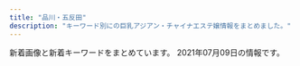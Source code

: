 ```yaml
---
title: "品川・五反田"
description: "キーワード別にの巨乳アジアン・チャイナエステ嬢情報をまとめました。"
---
```


新着画像と新着キーワードをまとめています。
2021年07月09日の情報です。

<DmmAffiliateIns />
<KeywordTable
  shops={
    [
    {
        "name": "\u3072\u307e\u308f\u308a",
        "keywords": {
            "C": 8
        },
        "url": "http://www.kenkou-house.info/",
        "station": "JR\u4e94\u53cd\u7530\u99c5\u6771\u53e3",
        "img_links": [
            "http://www.kenkou-house.info/img/s14.jpg",
            "http://www.kenkou-house.info/img/Himawari_88_31.png",
            "http://www.kenkou-house.info/img/m7.png",
            "http://www.kenkou-house.info/img/play.png",
            "http://www.kenkou-house.info/img/m3.png",
            "http://www.kenkou-house.info/img/s4.jpg",
            "http://www.kenkou-house.info/img/s13.jpg",
            "http://www.kenkou-house.info/img/s1.jpg",
            "http://www.kenkou-house.info/img/Himawari_200_40.png",
            "http://www.kenkou-house.info/img/body-.png",
            "http://www.kenkou-house.info/img/s7.jpg",
            "http://www.kenkou-house.info/img/bottmo-left.png",
            "http://www.kenkou-house.info/img/s11.jpg",
            "http://www.kenkou-house.info/img/s33.jpg",
            "http://www.kenkou-house.info/img/s16.jpg",
            "http://www.kenkou-house.info/img/s17.jpg",
            "http://www.kenkou-house.info/img/Himawari_468_60.png",
            "http://www.kenkou-house.info/img/s21.jpg",
            "http://www.kenkou-house.info/img/m1.png",
            "http://www.kenkou-house.info/img/s91.jpg",
            "http://www.kenkou-house.info/img/s20.jpg",
            "http://www.kenkou-house.info/img/s61.jpg",
            "http://www.kenkou-house.info/img/m8.png",
            "http://www.kenkou-house.info/img/Himawari_160_45.png",
            "http://www.kenkou-house.info/img/head.png",
            "http://www.kenkou-house.info/img/s15.jpg",
            "http://www.kenkou-house.info/img/m4.png",
            "http://www.kenkou-house.info/img/bottmo-ritght.png",
            "http://www.kenkou-house.info/img/s12.jpg",
            "http://www.kenkou-house.info/img/s.png",
            "http://www.kenkou-house.info/img/door.png",
            "http://www.kenkou-house.info/img/m6.png",
            "http://www.kenkou-house.info/img/m5.png",
            "http://www.kenkou-house.info/img/s22.jpg",
            "http://www.kenkou-house.info/img/m2.png"
        ]
    },
    {
        "station": "JR\u4e94\u53cd\u7530\u99c5\u897f\u53e3",
        "url": "http://es-mirei.com/",
        "img_links": [
            "http://es-mirei.com/images/store/02.jpg",
            "http://es-mirei.com/staffPhoto/s20170728165302.jpg",
            "http://es-mirei.com/staffPhoto/s20170911152114.jpg",
            "http://es-mirei.com/images/s3Slider1Images/03.jpg",
            "http://es-mirei.com/images/store/06.jpg",
            "http://es-mirei.com/staffPhoto/s20170911152129.jpg",
            "http://es-mirei.com/staffPhoto/s20170728165256.jpg",
            "http://es-mirei.com/staffPhoto/s20170908125528.jpg",
            "http://es-mirei.com/staffPhoto/s20170728165536.jpg",
            "http://es-mirei.com/images/noImg.jpg",
            "http://es-mirei.com/images/store/05.jpg",
            "http://es-mirei.com/images/returnStaffBtn.png",
            "http://es-mirei.com/staffPhoto/b20170728165256.jpg",
            "http://es-mirei.com/images/store/01.jpg",
            "http://es-mirei.com/images/store/04.jpg",
            "http://es-mirei.com/staffPhoto/b20170911152129.jpg",
            "http://es-mirei.com/staffPhoto/s20180613122502.jpg",
            "http://es-mirei.com/images/s3Slider1Images/01.jpg",
            "http://es-mirei.com/staffPhoto/b20170911152114.jpg",
            "http://es-mirei.com/staffPhoto/b20170908125528.jpg",
            "http://es-mirei.com/images/s3Slider1Images/02.jpg",
            "http://es-mirei.com/staffPhoto/b20170728165302.jpg",
            "http://es-mirei.com/staffPhoto/b20180613122502.jpg",
            "http://es-mirei.com/staffPhoto/b20170728165536.jpg",
            "http://es-mirei.com/staffPhoto/b20180209180323.jpg",
            "http://es-mirei.com/staffPhoto/s20180209180323.jpg",
            "http://es-mirei.com/images/store/03.jpg"
        ],
        "keywords": {
            "88": 2,
            "E": 8,
            "86": 2,
            "87": 4,
            "85": 2
        },
        "name": "\u7f8e\u4f36"
    },
    {
        "name": "\u6708\u306e\u548c",
        "img_links": [
            "https://tsukiwa.info/img/staff/aya2101.jpg",
            "https://tsukiwa.info/img/bar_staff.png",
            "https://tsukiwa.info/img/bar_gallery.png",
            "https://tsukiwa.info/img/staff/no_image.jpg",
            "https://www.a-side.com/ad/koko/include/banner/koko_200x40.png",
            "https://tsukiwa.info/img/top_map.jpg",
            "https://tsukiwa.info/img/bar_profile.png",
            "https://tsukiwa.info/img/staff_top/20201219_2.jpg",
            "https://tsukiwa.info/img/staff/rena04.jpg",
            "https://tsukiwa.info/img/staff/rumi02.jpg",
            "https://tsukiwa.info/img/staff/909C372F-1613-4B7E-89C8-1A527D79FCC6.jpeg",
            "https://tsukiwa.info/img/akusesu-top0.jpg",
            "https://tsukiwa.info/img/staff/DB16BCF2-AF7E-404D-9FB5-9A45BE961351.jpeg",
            "https://tsukiwa.info/img/staff/rumi04.jpg",
            "https://tsukiwa.info/img/news1.png",
            "https://tsukiwa.info/img/staff/A8BAF789-BD2B-4E7F-AB8A-224A2961B605.jpeg",
            "https://tsukiwa.info/img/staff_top/20201219_1.jpg",
            "https://tsukiwa.info/img/news3.png",
            "https://tsukiwa.info/img/pickupGirl.png",
            "https://tsukiwa.info/img/bar_top1.png",
            "https://tsukiwa.info/img/staff/koko3.jpg",
            "https://tsukiwa.info/img/staff/yuna01.jpg",
            "https://tsukiwa.info/img/staff/mimi01.jpg",
            "https://tsukiwa.info/img/staff/25D27B66-E3AF-40C0-8FCC-46E9F266B409.jpeg",
            "https://tsukiwa.info/img/staff/222BADE2-61AA-4B66-91BD-3D9941250C4D.jpeg",
            "https://tsukiwa.info/img/staff/ruru1.jpg",
            "https://tsukiwa.info/img/staff/mimi20202.jpg",
            "https://tsukiwa.info/img/event/camp03.jpg"
        ],
        "url": "https://tsukiwa.info/",
        "station": "JR\u4e94\u53cd\u7530\u99c5\u897f\u53e3",
        "keywords": {}
    },
    {
        "url": "http://gotanda.pepper.jp/",
        "station": "JR\u4e94\u53cd\u7530\u99c5\u897f\u53e3",
        "name": "\u4e94\u53cd\u7530\u30e1\u30c7\u30a3\u30ab\u30eb\u30a8\u30f3",
        "img_links": [
            "http://gotanda.pepper.jp/m049.png",
            "http://gotanda.pepper.jp/m048.png",
            "http://gotanda.pepper.jp/m02272.jpg",
            "http://gotanda.pepper.jp/gotanda001.jpg",
            "http://gotanda.pepper.jp/m173.jpg",
            "http://gotanda.pepper.jp/20151109231038834554.jpg",
            "http://gotanda.pepper.jp/1-01.png"
        ],
        "keywords": {}
    },
    {
        "name": "\u30c8\u30f3\u30dc",
        "station": "JR\u4e94\u53cd\u7530\u99c5\u6771\u53e3",
        "keywords": {
            "D": 20,
            "C": 25,
            "87": 24,
            "\u4e73": 4,
            "86": 14
        },
        "img_links": [
            "http://www.estetonbo.com/upload/girl/img01/img1_0023.jpg",
            "http://www.estetonbo.com/img/tit_staff.jpg",
            "http://www.estetonbo.com/img/qr_img.jpg",
            "http://www.estetonbo.com/upload/girl/img05/img1_0022.jpg",
            "http://www.estetonbo.com/upload/girl/img05/img1_0004.jpg",
            "http://www.estetonbo.com/upload/girl/img03/img1_0004.jpg",
            "http://www.estetonbo.com/upload/girl/img05/img1_0012.jpg",
            "http://www.estetonbo.com/img/pro_modoru.jpg",
            "http://www.estetonbo.com/upload/girl/img03/img1_0022.jpg",
            "http://www.estetonbo.com/img/tit_rank.jpg",
            "http://www.estetonbo.com/img/qr_150.jpg",
            "http://www.estetonbo.com/img/tit_newface.jpg",
            "http://www.estetonbo.com/upload/girl/img01/img1_0004.jpg",
            "http://www.estetonbo.com/upload/girl/img03/img1_0012.jpg",
            "http://www.estetonbo.com/upload/girl/img01/img1_0012.jpg",
            "http://www.estetonbo.com/img/pro_tit_age.jpg",
            "http://www.estetonbo.com/upload/girl/img01/img1_0019.jpg",
            "http://www.estetonbo.com/upload/girl/img03/img1_0011.jpg",
            "http://www.estetonbo.com/upload/girl/img04/img1_0011.jpg",
            "http://www.estetonbo.com/img/tit_news.jpg",
            "http://www.estetonbo.com/img/main_top.jpg",
            "http://www.estetonbo.com/upload/girl/img05/img1_0019.jpg",
            "http://www.estetonbo.com/upload/girl/img05/img1_0023.jpg",
            "http://www.estetonbo.com/upload/girl/img03/img1_0023.jpg",
            "http://www.estetonbo.com/upload/girl/img01/img1_0022.jpg",
            "http://www.estetonbo.com/img/rank_img.jpg",
            "http://www.estetonbo.com/upload/girl/img03/img1_0019.jpg",
            "http://www.estetonbo.com/img/pro_tit_name.jpg",
            "http://www.estetonbo.com/img/tit_profile.jpg",
            "http://www.estetonbo.com/upload/girl/img05/img1_0011.jpg",
            "http://www.estetonbo.com/img/pro_tit_size.jpg",
            "http://www.estetonbo.com/upload/girl/img01/img1_0011.jpg",
            "http://www.estetonbo.com/img/lineyoko.jpg"
        ],
        "url": "http://www.estetonbo.com/"
    },
    {
        "station": "JR\u54c1\u5ddd\u99c5\u9ad8\u8f2a\u53e3",
        "keywords": {
            "C": 15
        },
        "name": "\u5eb7\u7984",
        "url": "http://www.kouroku-este.com/",
        "img_links": [
            "http://www.kouroku-este.com/img/staff/eee/s-eee2.jpg",
            "http://www.kouroku-este.com/img/menu/info_r.jpg",
            "http://www.kouroku-este.com/img/staff/fff/s-fff1.jpg",
            "http://www.kouroku-este.com/img/staff/aaa/aaa1.jpg",
            "http://www.kouroku-este.com/img/top/listmark1.png",
            "http://www.kouroku-este.com/img/staff/eee/s-eee1.jpg",
            "http://www.kouroku-este.com/img/staff/fff/s-fff2.jpg",
            "http://www.kouroku-este.com/img/staff/ggg/ggg1.jpg",
            "http://www.kouroku-este.com/img/staff/aaa/aaa2.jpg",
            "http://www.kouroku-este.com/img/staff/ccc/ccc1.jpg",
            "http://www.kouroku-este.com/img/staff/ccc/ccc2.jpg",
            "http://www.kouroku-este.com/img/system/service01.jpg",
            "http://www.kouroku-este.com/img/staff/bbb/bbb1.jpg",
            "http://www.kouroku-este.com/img/system/service02.jpg"
        ]
    },
    {
        "station": "JR\u4e94\u53cd\u7530\u99c5",
        "name": "\u30de\u30c3\u30b5\u30fc\u30b8\u306e\u5915\u6708",
        "url": "http://www.es-yuduki.com/",
        "keywords": {
            "C": 13
        },
        "img_links": [
            "http://www.es-yuduki.com/css/staff00.jpg",
            "http://www.es-yuduki.com/css/progress01.jpg",
            "http://www.es-yuduki.com/css/nav/change-002.jpg",
            "http://www.es-yuduki.com/css/progress05.jpg",
            "http://www.es-yuduki.com/css/nav/nav-006.jpg",
            "http://www.es-yuduki.com/css/nav/change-006.jpg",
            "http://www.es-yuduki.com/css/kanban.jpg",
            "http://www.es-yuduki.com/css/staff01.jpg",
            "http://www.es-yuduki.com/css/nav/change-007.jpg",
            "http://www.es-yuduki.com/css/staff02.jpg",
            "http://www.es-yuduki.com/css/nav/change-001.jpg",
            "http://www.es-yuduki.com/css/staff02-b.jpg",
            "http://www.es-yuduki.com/css/progress08.jpg",
            "http://www.es-yuduki.com/css/nav/nav-001.jpg",
            "http://www.es-yuduki.com/css/nav/nav-004.jpg",
            "http://www.es-yuduki.com/css/nav/change-004.jpg",
            "http://www.es-yuduki.com/css/nav/change-0003.jpg",
            "http://www.es-yuduki.com/css/nav/nav-002.jpg",
            "http://www.es-yuduki.com/css/nav/nav-007.jpg",
            "http://www.es-yuduki.com/css/nav/nav-005.jpg",
            "http://www.es-yuduki.com/css/head.jpg",
            "http://www.es-yuduki.com/css/main-top05.png",
            "http://www.es-yuduki.com/css/nav/change-005.jpg",
            "http://www.es-yuduki.com/css/progress06.jpg",
            "http://www.es-yuduki.com/css/progress03.jpg",
            "http://www.es-yuduki.com/css/progress02.jpg",
            "http://www.es-yuduki.com/css/coupon003.jpg",
            "http://www.es-yuduki.com/css/staff03.jpg",
            "http://www.es-yuduki.com/css/progress07.jpg",
            "http://www.es-yuduki.com/css/progress04.jpg",
            "http://www.es-yuduki.com/css/staff01-b.jpg",
            "http://www.es-yuduki.com/css/nav/nav-0003.jpg",
            "http://www.es-yuduki.com/css/staff03-b.jpg"
        ]
    },
    {
        "img_links": [
            "http://www.relax-fuyou.info/img/sta15.jpg",
            "http://www.relax-fuyou.info/img/sta20.jpg",
            "http://www.relax-fuyou.info/img/st11.jpg",
            "http://www.relax-fuyou.info/img/st171.jpg",
            "http://www.relax-fuyou.info/i/img/st191.jpg",
            "http://www.relax-fuyou.info/i/img/st5.jpg",
            "http://www.relax-fuyou.info/img/st140.jpg",
            "http://www.relax-fuyou.info/i/img/st9.jpg",
            "http://www.relax-fuyou.info/img/st201.jpg",
            "http://www.relax-fuyou.info/img/st7.jpg",
            "http://www.relax-fuyou.info/img/sta18.jpg",
            "http://www.relax-fuyou.info/img/st191.jpg",
            "http://www.relax-fuyou.info/img/sta5.jpg",
            "http://www.relax-fuyou.info/img/st5.jpg",
            "http://www.relax-fuyou.info/img/top.jpg",
            "http://www.relax-fuyou.info/img/sta1.jpg",
            "http://www.relax-fuyou.info/i/img/r3.jpg",
            "http://www.relax-fuyou.info/img/st10.jpg",
            "http://www.relax-fuyou.info/i/img/st181.jpg",
            "http://www.relax-fuyou.info/img/st110.jpg",
            "http://www.relax-fuyou.info/i/img/st201.jpg",
            "http://www.relax-fuyou.info/img/st141.jpg",
            "http://www.relax-fuyou.info/img/st71.jpg",
            "http://www.relax-fuyou.info/img/st17.jpg",
            "http://www.relax-fuyou.info/i/img/st140.jpg",
            "http://www.relax-fuyou.info/i/img/st42.jpg",
            "http://www.relax-fuyou.info/img/st41.jpg",
            "http://www.relax-fuyou.info/i/img/top.jpg",
            "http://www.relax-fuyou.info/i/img/st110.jpg",
            "http://www.relax-fuyou.info/img/sta16.jpg",
            "http://www.relax-fuyou.info/i/img/st17.jpg",
            "http://www.relax-fuyou.info/img/sta8.jpg",
            "http://www.relax-fuyou.info/i/img/st10.jpg",
            "http://www.relax-fuyou.info/i/img/sta20.jpg",
            "http://www.relax-fuyou.info/img/st150.jpg",
            "http://www.relax-fuyou.info/i/img/r1.jpg",
            "http://www.relax-fuyou.info/img/st1.jpg",
            "http://www.relax-fuyou.info/img/sta19.jpg",
            "http://www.relax-fuyou.info/img/r9.jpg",
            "http://www.relax-fuyou.info/i/img/st160.jpg",
            "http://www.relax-fuyou.info/i/img/st8.jpg",
            "http://www.relax-fuyou.info/i/img/r2.jpg",
            "http://www.relax-fuyou.info/img/st8.jpg",
            "http://www.relax-fuyou.info/img/st160.jpg",
            "http://www.relax-fuyou.info/img/sta17.jpg",
            "http://www.relax-fuyou.info/img/st161.jpg",
            "http://www.relax-fuyou.info/img/st72.jpg",
            "http://www.relax-fuyou.info/img/st181.jpg",
            "http://www.relax-fuyou.info/i/img/st11.jpg",
            "http://www.relax-fuyou.info/img/st42.jpg"
        ],
        "keywords": {
            "D": 5,
            "E": 5,
            "84": 5,
            "C": 3,
            "90": 2,
            "86": 2,
            "87": 2,
            "88": 3,
            "G": 1
        },
        "station": "JR\u4e94\u53cd\u7530\u99c5\u6771\u53e3",
        "url": "http://www.relax-fuyou.info/",
        "name": "\u8299\u84c9\uff5e\u30d5\u30e8\u30a6\uff5e"
    },
    {
        "name": "\u30ea\u30e9\u30af\u30bc\u30fc\u30b7\u30e7\u30f3\u862d",
        "url": "http://www.relax-cs.com/",
        "img_links": [
            "http://www.relax-cs.com/ncss/staff004-a.jpg",
            "http://www.relax-cs.com/ncss/staff0401.jpg",
            "http://www.relax-cs.com/ncss/staff03-b.jpg",
            "http://www.relax-cs.com/ncss/nav/nav-006.jpg",
            "http://www.relax-cs.com/ncss/nav/nav-003.jpg",
            "http://www.relax-cs.com/ncss/top02-left.jpg",
            "http://www.relax-cs.com/ncss/top03.jpg",
            "http://www.relax-cs.com/ncss/tel.png",
            "http://www.relax-cs.com/ncss/staff03-a.jpg",
            "http://www.relax-cs.com/ncss/top00001.jpg",
            "http://www.relax-cs.com/ncss/nav/nav-002.jpg",
            "http://www.relax-cs.com/ncss/nav/nav-001.jpg",
            "http://www.relax-cs.com/ncss/nav/nav-004.jpg",
            "http://www.relax-cs.com/ncss/nav/nav-005.jpg"
        ],
        "keywords": {},
        "station": "JR\u4e94\u53cd\u7530\u99c5\u897f\u53e3"
    },
    {
        "name": "\u7d2b\u306e\u8776",
        "img_links": [
            "http://p-fly.work/images/b3.jpg",
            "http://p-fly.work/images/15.jpg",
            "http://p-fly.work/images/mobile.jpg",
            "http://p-fly.work/images/b1.jpg",
            "http://p-fly.work/images/sys3.jpg",
            "http://p-fly.work/images/10.jpg",
            "http://p-fly.work/images/staff_t.png",
            "http://p-fly.work/images/13.jpg",
            "http://p-fly.work/images/9.jpg",
            "http://p-fly.work/staff/eri.jpg",
            "http://p-fly.work/images/tr.jpg",
            "http://p-fly.work/images/b2.jpg",
            "http://p-fly.work/img/sara1.jpg",
            "http://p-fly.work/img/koko1.jpg",
            "http://p-fly.work/images/12.jpg",
            "http://p-fly.work/images/sys2.jpg",
            "http://p-fly.work/images/news.jpg",
            "http://p-fly.work/images/interior_t.png",
            "http://p-fly.work/images/int1.jpg",
            "http://p-fly.work/images/head.png",
            "http://p-fly.work/img/eri1.jpg",
            "http://p-fly.work/images/line.png",
            "http://p-fly.work/images/int2.png",
            "http://p-fly.work/staff/sara.jpg",
            "http://p-fly.work/staff/yuki.jpg",
            "http://p-fly.work/img/yuki1.jpg",
            "http://p-fly.work/img/mai1.jpg",
            "http://p-fly.work/staff/koko.jpg",
            "http://p-fly.work/images/sys4.png",
            "http://p-fly.work/images/ac1.jpg",
            "http://p-fly.work/staff/anna.jpg",
            "http://p-fly.work/images/1.jpg",
            "http://p-fly.work/images/sys1.jpg",
            "http://p-fly.work/img/anna1.jpg",
            "http://p-fly.work/staff/mai.jpg"
        ],
        "keywords": {},
        "url": "http://p-fly.work/",
        "station": "JR\u4e94\u53cd\u7530\u99c5\u897f\u53e3"
    },
    {
        "url": "https://hanagoromo.tyo.cm/",
        "keywords": {},
        "img_links": [],
        "station": "JR\u4e94\u53cd\u7530\u99c5",
        "name": "\u82b1\u8863"
    },
    {
        "url": "https://www.healing-baby.work/",
        "station": "\u6238\u8d8a\u9280\u5ea7\u99c5",
        "keywords": {},
        "name": "\u7652\u3057\u306e\u30d9\u30d3\u30fc",
        "img_links": [
            "https://www.healing-baby.work/images/4.jpg",
            "https://www.healing-baby.work/images/newface.png",
            "https://www.healing-baby.work/img/naha1.jpg",
            "https://www.healing-baby.work/images/6.jpg",
            "https://www.healing-baby.work/img/eri1.jpg",
            "https://www.healing-baby.work/images/7.jpg",
            "https://www.healing-baby.work/img/momo1.jpg",
            "https://www.healing-baby.work/images/1.jpg",
            "https://www.healing-baby.work/images/interior_t.jpg",
            "https://www.healing-baby.work/images/sys.png",
            "https://www.healing-baby.work/images/line.png",
            "https://www.healing-baby.work/images/news.jpg",
            "https://www.healing-baby.work/images/2.jpg",
            "https://www.healing-baby.work/images/head.jpg",
            "https://www.healing-baby.work/images/mobile.jpg",
            "https://www.healing-baby.work/img/hana1.jpg",
            "https://www.healing-baby.work/images/int1.png",
            "https://www.healing-baby.work/images/5.jpg",
            "https://www.healing-baby.work/images/tel.jpg",
            "https://www.healing-baby.work/images/staff_t.jpg",
            "https://www.healing-baby.work/images/3.jpg",
            "https://www.healing-baby.work/images/ais.png",
            "https://www.healing-baby.work/img/riri1.jpg",
            "https://www.healing-baby.work/img/mimi1.jpg",
            "https://www.healing-baby.work/img/sizuka1.jpg"
        ]
    },
    {
        "name": "\u7652\u3057\u30cf\u30a6\u30b9",
        "station": "JR\u4e94\u53cd\u7530\u99c5\u897f\u53e3",
        "img_links": [],
        "url": "https://i-house.aoaoeo.com/",
        "keywords": {}
    }
]
}
/>
<DmmAffiliateScript />
